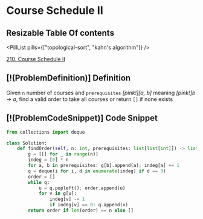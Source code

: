 # Course Schedule II

## Resizable Table Of contents

<DifficultyBadge difficulty="medium" />

<PillList pills={["topological-sort", "kahn's algorithm"]} />

[210. Course Schedule II](https://leetcode.com/problems/course-schedule-ii/)

## [!(ProblemDefinition)] Definition

Given `n` number of courses and `prerequisites` *[pink!][a, b]* meaning *[pink!]b → a*,     find a valid order to take all courses or return `[]` if none exists

## [!(ProblemCodeSnippet)] Code Snippet

```python meta="source=problems/210-course-schedule-ii/solution.py"
from collections import deque

class Solution:
    def findOrder(self, n: int, prerequisites: list[list[int]]) -> list[int]:
        g = [[] for _ in range(n)]
        indeg = [0] * n
        for a, b in prerequisites: g[b].append(a); indeg[a] += 1
        q = deque(i for i, d in enumerate(indeg) if d == 0)
        order = []
        while q:
            u = q.popleft(); order.append(u)
            for v in g[u]:
                indeg[v] -= 1
                if indeg[v] == 0: q.append(v)
        return order if len(order) == n else []
```

